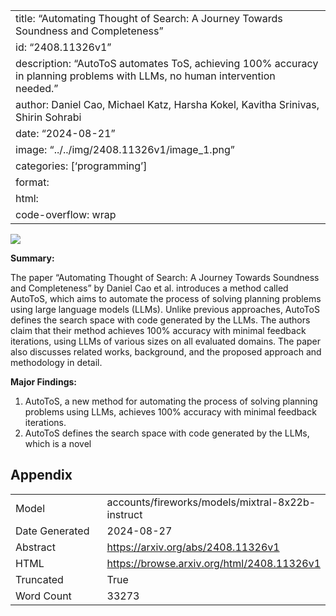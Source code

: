 
---
title: "Automating Thought of Search: A Journey Towards Soundness and Completeness"
id: "2408.11326v1"
description: "AutoToS automates ToS, achieving 100% accuracy in planning problems with LLMs, no human intervention needed."
author: Daniel Cao, Michael Katz, Harsha Kokel, Kavitha Srinivas, Shirin Sohrabi
date: "2024-08-21"
image: "../../img/2408.11326v1/image_1.png"
categories: ['programming']
format:
  html:
    code-overflow: wrap
---

![](../../img/2408.11326v1/image_1.png)

**Summary:**

The paper "Automating Thought of Search: A Journey Towards Soundness and Completeness" by Daniel Cao et al. introduces a method called AutoToS, which aims to automate the process of solving planning problems using large language models (LLMs). Unlike previous approaches, AutoToS defines the search space with code generated by the LLMs. The authors claim that their method achieves 100% accuracy with minimal feedback iterations, using LLMs of various sizes on all evaluated domains. The paper also discusses related works, background, and the proposed approach and methodology in detail.

**Major Findings:**

1. AutoToS, a new method for automating the process of solving planning problems using LLMs, achieves 100% accuracy with minimal feedback iterations.
2. AutoToS defines the search space with code generated by the LLMs, which is a novel

## Appendix

|          |          |
|----------|----------|
| Model     | accounts/fireworks/models/mixtral-8x22b-instruct       |
| Date Generated     | 2024-08-27       |
| Abstract | [https://arxiv.org/abs/2408.11326v1](https://arxiv.org/abs/2408.11326v1)        |
| HTML     | [https://browse.arxiv.org/html/2408.11326v1](https://browse.arxiv.org/html/2408.11326v1)       |
| Truncated       | True       |
| Word Count       | 33273       |